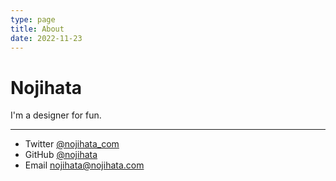 ```yaml
---
type: page
title: About
date: 2022-11-23
---
```


# Nojihata

I'm a designer for fun.

---

- Twitter [@nojihata_com](https://twitter.com/nojihata_com)
- GitHub [@nojihata](https://github.com/nojihata)
- Email nojihata@nojihata.com
